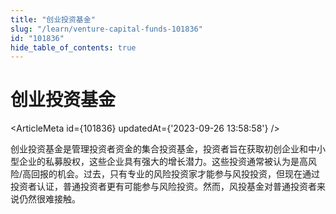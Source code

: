 ```yaml
---
title: "创业投资基金"
slug: "/learn/venture-capital-funds-101836"
id: "101836"
hide_table_of_contents: true
---
```



# 创业投资基金

<ArticleMeta id={101836} updatedAt={'2023-09-26 13:58:58'} />
<div className='border-solid border-b border-t-0 my-4 border-[var(--ifm-color-gray-300)]' />

创业投资基金是管理投资者资金的集合投资基金，投资者旨在获取初创企业和中小型企业的私募股权，这些企业具有强大的增长潜力。这些投资通常被认为是高风险/高回报的机会。过去，只有专业的风险投资家才能参与风投投资，但现在通过投资者认证，普通投资者更有可能参与风险投资。然而，风投基金对普通投资者来说仍然很难接触。
